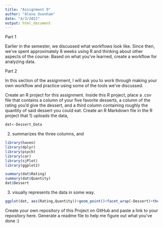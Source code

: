 ```yaml
---
title: "Assignment 9"
author: "Alena Oxenham"
date: "4/3/2022"
output: html_document
---
```


Part 1

Earlier in the semester, we discussed what workflows look like. Since then, we’ve spent approximately 8 weeks using R and thinking about other aspects of the course. Based on what you’ve learned, create a workflow for analyzing data.

Part 2

In this section of the assignment, I will ask you to work through making your own workflow and practice using some of the tools we’ve discussed.

Create an R project for this assignment.
Inside this R project, place a .csv file that contains a column of your five favorite desserts, a column of the rating you’d give the dessert, and a third column containing roughly the quantity of said dessert you could eat.
Create an R Markdown file in the R project that 
1) uploads the data, 
```r
dat<-Dessert_Data
```

2) summarizes the three columns, and 
```r
library(haven)
library(dplyr)
library(psych)
library(car)
library(sjPlot)
library(ggplot2)

summary(dat$Rating)
summary(dat$Quantity)
dat$Dessert
```
3) visually represents the data in some way.
```r
ggplot(dat, aes(Rating,Quantity))+geom_point()+facet_wrap(~Dessert)+theme_minimal()
```
Create your own repository of this Project on GitHub and paste a link to your repository here.
Generate a readme file to help me figure out what you’ve done :)
